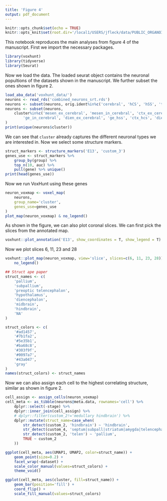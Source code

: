 ```yaml
---
title: 'Figure 4'
output: pdf_document
---
```


```r
knitr::opts_chunk$set(echo = TRUE)
knitr::opts_knit$set(root.dir='/local1/USERS/jfleck/data/PUBLIC_ORGANOIDS')
```

This notebook reproduces the main analyses from figure 4 of the manuscript. First we import the necessary packages.

```r
library(voxhunt)
library(tidyverse)
library(Seurat)
```

Now we load the data. The loaded seurat object contains the neuronal popultions of the datasets shown in the manuscript. We further subset the ones shown in figure 2.

```r
load_aba_data('voxhunt_data/')
neurons <- read_rds('combined_neurons_srt.rds')
neurons <- subset(neurons, orig.ident%in%c('cerebral', 'hCS', 'hSS', 'tanaka_thalamus'))
neurons <- subset(neurons, 
    cluster%in%c('mesen_ex_cerebral', 'mesen_in_cerebral', 'ctx_ex_cerebral', 
        'ge_in_cerebral', 'dien_ex_cerebral', 'ge_hss', 'ctx_hcs', 'dien_tho')
)
print(unique(neurons$cluster))
```

We can see that `cluster` already captures the different neuronal types we are interested in. Now we select some structure markers.

```r
struct_markers <- structure_markers('E13', 'custom_3')
genes_use <- struct_markers %>% 
    group_by(group) %>% 
    top_n(10, auc) %>% 
    pull(gene) %>% unique()
print(head(genes_use))
```

Now we run VoxHunt using these genes

```r
neuron_voxmap <- voxel_map(
    neurons, 
    group_name='cluster', 
    genes_use=genes_use
)
plot_map(neuron_voxmap) & no_legend()
```

As shown in the figure, we can also plot coronal slices. We can first pick the slices from the annotated map.

```r
voxhunt::plot_annotation('E13', show_coordinates = T, show_legend = T)
```

Now we plot slices 6, 11, 23 and 28

```r
voxhunt::plot_map(neuron_voxmap, view='slice', slices=c(6, 11, 23, 28)) & 
    no_legend()
```


```r
## Struct ape paper
struct_names <- c(
    'pallium',
    'subpallium',
    'preoptic telencephalon',
    'hypothalamus',
    'diencephalon',
    'midbrain',
    'hindbrain',
    'NA'
)

struct_colors <- c(
    '#ad1457',
    '#7b1fa2',
    '#5e35b1',
    '#ba68c8',
    '#303f9f',
    '#0097a7',
    '#43a047',
    'gray'
)
names(struct_colors) <- struct_names
```

Now we can also assign each cell to the highest correlating structure, similar as shown in figure 2.

```r
cell_assign <- assign_cells(neuron_voxmap)
cell_meta <- as_tibble(neurons@meta.data, rownames='cell') %>% 
    dplyr::select(-stage) %>% 
    dplyr::inner_join(cell_assign) %>% 
    # dplyr::filter(custom_2!='medullary hindbrain') %>% 
    dplyr::mutate(struct_name=case_when(
        str_detect(custom_2, 'hindbrain') ~ 'hindbrain',
        str_detect(custom_4, 'septum|subpall|striatum|amygda|telencephalic') ~ 'subpallium',
        str_detect(custom_2, 'telen') ~ 'pallium',
        TRUE ~ custom_2
    )) 

ggplot(cell_meta, aes(UMAP1, UMAP2, color=struct_name)) +
    geom_point(size=0.2) +
    facet_wrap(~dataset) +
    scale_color_manual(values=struct_colors) +
    theme_void()
```


```r
ggplot(cell_meta, aes(cluster, fill=struct_name)) +
    geom_bar(position='fill') +
    coord_flip() +
    scale_fill_manual(values=struct_colors)
```







